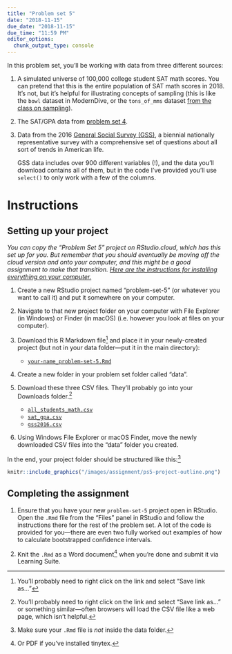 ```yaml
---
title: "Problem set 5"
date: "2018-11-15"
due_date: "2018-11-15"
due_time: "11:59 PM"
editor_options: 
  chunk_output_type: console
---
```


In this problem set, you'll be working with data from three different sources: 

1. A simulated universe of 100,000 college student SAT math scores. You can pretend that this is the entire population of SAT math scores in 2018. It's not, but it's helpful for illustrating concepts of sampling (this is like the `bowl` dataset in ModernDive, or the `tons_of_mms` dataset [from the class on sampling](/class/09-class/)).

2. The SAT/GPA data from [problem set 4](/assignment/04-problem-set/).

3. Data from the 2016 [General Social Survey (GSS)](http://gss.norc.org/), a biennial nationally representative survey with a comprehensive set of questions about all sort of trends in American life.

    GSS data includes over 900 different variables (!), and the data you'll download contains all of them, but in the code I've provided you'll use `select()` to only work with a few of the columns. 


# Instructions

## Setting up your project

<i class="fas fa-info-circle"></i> *You can copy the "Problem Set 5" project on RStudio.cloud, which has this set up for you. But remember that you should eventually be moving off the cloud version and onto your computer, and this might be a good assignment to make that transition. [Here are the instructions for installing everything on your computer.](https://statsf18.classes.andrewheiss.com/install/)*

1. Create a new RStudio project named "problem-set-5" (or whatever you want to call it) and put it somewhere on your computer.

2. Navigate to that new project folder on your computer with File Explorer (in Windows) or Finder (in macOS) (i.e. however you look at files on your computer). 

3. Download this R Markdown file^[You'll probably need to right click on the link and select "Save link as…"] and place it in your newly-created project (but not in your data folder—put it in the main directory):

    - [<i class="fab fa-r-project"></i> `your-name_problem-set-5.Rmd`](/files/your-name_problem-set-5.Rmd)

4. Create a new folder in your problem set folder called "data".

5. Download these three CSV files. They'll probably go into your Downloads folder.^[You'll probably need to right click on the link and select "Save link as…" or something similar—often browsers will load the CSV file like a web page, which isn't helpful.]

    - [<i class="fas fa-table"></i> `all_students_math.csv`](/data/all_students_math.csv)
    - [<i class="fas fa-table"></i> `sat_gpa.csv`](/data/sat_gpa.csv)
    - [<i class="fas fa-table"></i> `gss2016.csv`](/data/gss2016.csv)

6. Using Windows File Explorer or macOS Finder, move the newly downloaded CSV files into the "data" folder you created.

In the end, your project folder should be structured like this:^[Make sure your `.Rmd` file is *not* inside the data folder.]

```r
knitr::include_graphics("/images/assignment/ps5-project-outline.png")
```

## Completing the assignment

1. Ensure that you have your new `problem-set-5` project open in RStudio. Open the `.Rmd` file from the "Files" panel in RStudio and follow the instructions there for the rest of the problem set. A lot of the code is provided for you—there are even two fully worked out examples of how to calculate bootstrapped confidence intervals.

2. Knit the `.Rmd` as a Word document^[Or PDF if you've installed tinytex.] when you're done and submit it via Learning Suite.
